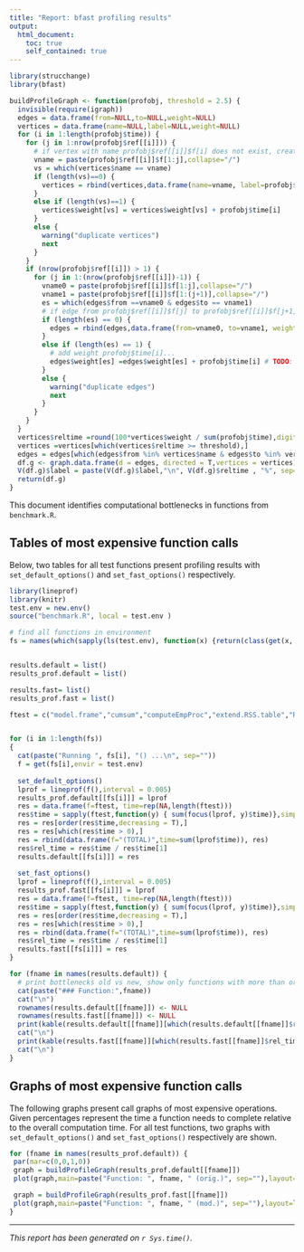 ```yaml
---
title: "Report: bfast profiling results"
output:
  html_document:
    toc: true
    self_contained: true
---
```


```r
library(strucchange)
library(bfast)

buildProfileGraph <- function(profobj, threshold = 2.5) {
  invisible(require(igraph))
  edges = data.frame(from=NULL,to=NULL,weight=NULL)
  vertices = data.frame(name=NULL,label=NULL,weight=NULL)
  for (i in 1:length(profobj$time)) {
    for (j in 1:nrow(profobj$ref[[i]])) {
      # if vertex with name profobj$ref[[i]]$f[i] does not exist, create it
      vname = paste(profobj$ref[[i]]$f[1:j],collapse="/")
      vs = which(vertices$name == vname)
      if (length(vs)==0) {
        vertices = rbind(vertices,data.frame(name=vname, label=profobj$ref[[i]]$f[j], weight=profobj$time[i], stringsAsFactors = FALSE))
      }
      else if (length(vs)==1) {
        vertices$weight[vs] = vertices$weight[vs] + profobj$time[i]
      }
      else {
        warning("duplicate vertices")
        next
      }
    }
    if (nrow(profobj$ref[[i]]) > 1) {
      for (j in 1:(nrow(profobj$ref[[i]])-1)) {
        vname0 = paste(profobj$ref[[i]]$f[1:j],collapse="/")
        vname1 = paste(profobj$ref[[i]]$f[1:(j+1)],collapse="/")
        es = which(edges$from ==vname0 & edges$to == vname1)
        # if edge from profobj$ref[[i]]$f[j] to profobj$ref[[i]]$f[j+1] does not exist, create it
        if (length(es) == 0) {
          edges = rbind(edges,data.frame(from=vname0, to=vname1, weight=profobj$time[i]),stringsAsFactors=FALSE) # TODO: add weight
        }
        else if (length(es) == 1) {
          # add weight profobj$time[i]...
          edges$weight[es] =edges$weight[es] + profobj$time[i] # TODO: add proper weight
        }
        else {
          warning("duplicate edges")
          next
        }
      }
    }
  }
  vertices$reltime =round(100*vertices$weight / sum(profobj$time),digits = 1)
  vertices =vertices[which(vertices$reltime >= threshold),]
  edges = edges[which(edges$from %in% vertices$name & edges$to %in% vertices$name),]
  df.g <- graph.data.frame(d = edges, directed = T,vertices = vertices)
  V(df.g)$label = paste(V(df.g)$label,"\n", V(df.g)$reltime , "%", sep="")
  return(df.g)
}
``` 


This document identifies computational bottlenecks in functions from `benchmark.R`.


## Tables of most expensive function calls

Below, two tables for all test functions present profiling results with `set_default_options()` and `set_fast_options()` respectively. 

```r
library(lineprof)
library(knitr)
test.env = new.env()
source("benchmark.R", local = test.env )

# find all functions in environment
fs = names(which(sapply(ls(test.env), function(x) {return(class(get(x, envir = test.env)))}) == "function"))


results.default = list()
results_prof.default = list()

results.fast= list()
results_prof.fast = list()

ftest = c("model.frame","cumsum","computeEmpProc","extend.RSS.table","RSS","RSSi","extract.breaks", "computeEstims","root.matrix", "crossprod", "border","model.response","model.matrix","outer","as.character","factor","as.ts","ts","%*%","as.vector","as.matrix","lm","lm.fit", unique(c(ls(envir = environment(bfast::bfast)), ls(envir = environment(strucchange::monitor)))))


for (i in 1:length(fs))
{
  cat(paste("Running ", fs[i], "() ...\n", sep=""))
  f = get(fs[i],envir = test.env)
  
  set_default_options()
  lprof = lineprof(f(),interval = 0.005)
  results_prof.default[[fs[i]]] = lprof
  res = data.frame(f=ftest, time=rep(NA,length(ftest)))
  res$time = sapply(ftest,function(y) { sum(focus(lprof, y)$time)},simplify = "array")
  res = res[order(res$time,decreasing = T),]
  res = res[which(res$time > 0),]
  res = rbind(data.frame(f="(TOTAL)",time=sum(lprof$time)), res)
  res$rel_time = res$time / res$time[1]
  results.default[[fs[i]]] = res
  
  set_fast_options()
  lprof = lineprof(f(),interval = 0.005)
  results_prof.fast[[fs[i]]] = lprof
  res = data.frame(f=ftest, time=rep(NA,length(ftest)))
  res$time = sapply(ftest,function(y) { sum(focus(lprof, y)$time)},simplify = "array")
  res = res[order(res$time,decreasing = T),]
  res = res[which(res$time > 0),]
  res = rbind(data.frame(f="(TOTAL)",time=sum(lprof$time)), res)
  res$rel_time = res$time / res$time[1]
  results.fast[[fs[i]]] = res
}
```


```r

for (fname in names(results.default)) {
  # print bottlenecks old vs new, show only functions with more than or equal to 2% of the total computation times
  cat(paste("### Function:",fname))
  cat("\n")
  rownames(results.default[[fname]]) <- NULL
  rownames(results.fast[[fname]]) <- NULL
  print(kable(results.default[[fname]][which(results.default[[fname]]$rel_time >= 0.02),],format="markdown"))
  cat("\n")
  print(kable(results.fast[[fname]][which(results.fast[[fname]]$rel_time >= 0.02),],format="markdown"))
  cat("\n")
}
```


## Graphs of most expensive function calls 

The following graphs present call graphs of most expensive operations. Given percentages represent the time a function needs to complete relative to the overall computation time. For all test functions,  two graphs  with `set_default_options()` and `set_fast_options()` respectively are shown. 

```r

for (fname in names(results_prof.default)) {
 par(mar=c(0,0,1,0))
 graph = buildProfileGraph(results_prof.default[[fname]])
 plot(graph,main=paste("Function: ", fname, " (orig.)", sep=""),layout=layout_(graph,as_tree()), vertex.size = 6,vertex.frame.color="gray", vertex.label.cex = 0.3,vertex.label.color="black", vertex.color="gray", edge.width=0.7, edge.arrow.width=0.0)

 graph = buildProfileGraph(results_prof.fast[[fname]])
 plot(graph,main=paste("Function: ", fname, " (mod.)", sep=""),layout=layout_(graph,as_tree()), vertex.size = 6,vertex.frame.color="gray", vertex.label.cex = 0.3,vertex.label.color="black", vertex.color="gray", edge.width=0.7, edge.arrow.width=0.0)
}
```

---

_This report has been generated on `r Sys.time()`._




